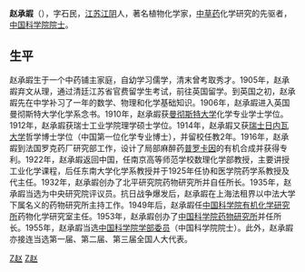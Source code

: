 {{Infobox_Person
| name = 赵承嘏
|image= 
|box_width= 
|occupation= 
| period = 
|birth_name=
| other_names =
| Sex =男
|birth_date= 1885年12月11日
|birth_place= [[江苏|江苏]][[江阴|江阴]]
|death_date= {{death date and age|1966|8|6|1885|12|11}}
|death_place= [[上海|上海]]
| nationality ={{PRC}}
| residence =
| party =
| religion =
| spouse = 
| relatives = 
|education= 
| past = 
{{Infobox_People_CAS
|学部=化学部
|专业=药物化学
|当选年=1955年
}}
| work =
|awards=
}}
'''赵承嘏'''（{{bd|1885年|12月11日|1966年|8月6日|catIdx=Z赵}}），字石民，[[江苏|江苏]][[江阴|江阴]]人，著名植物化学家，[[中草药|中草药]]化学研究的先驱者，[[中国科学院院士|中国科学院院士]]。
==生平==
赵承嘏生于一个中药铺主家庭，自幼学习儒学，清末曾考取秀才。1905年，赵承嘏弃文从理，通过清廷江苏省官费留学生考试，前往英国留学。到英国之初，赵承嘏先在中学补习了一年的数学、物理和化学基础知识。1906年，赵承嘏进入英国曼彻斯特大学化学系念书。1910年，赵承嘏获[[曼彻斯特大学|曼彻斯特大学]]化学专业学士学位。1912年，赵承嘏获瑞士工业学院理学硕士学位。1914年，赵承嘏又获[[瑞士|瑞士]][[日内瓦大学|日内瓦大学]]哲学博士学位（中国第一位化学专业博士），并留校任教2年。1916年，赵承嘏到法国罗克药厂研究部工作，设计了局部麻醉药[[普罗卡因|普罗卡因]]的有机合成并获得专利。1922年，赵承嘏返回中国，任南京高等师范学校数理化学部教授，主要讲授工业化学课程，后任东南大学化学系教授并于1925年任协和医学院药学系教授及代主任。1932年，赵承嘏创办了北平研究院药物研究所并自任所长。1935年，赵承嘏当选为中央研究院评议员。抗日战争爆发后，赵承嘏在上海法租界以中法大学下属名义的药物研究所主持工作。1949年后，赵承嘏任[[中国科学院有机化学研究所|中国科学院有机化学研究所]]药物化学研究室主任。1953年，赵承嘏创办了[[中国科学院药物研究所|中国科学院药物研究所]]并任所长。1955年，赵承嘏当选[[中国科学院学部委员|中国科学院学部委员]]（中国科学院院士）。此外，赵承嘏亦接连当选第一届、第二届、第三届全国人大代表。

{{中国科学院化学部院士}}

{{江苏人小作品}}

[[Category:中国化学家|Z赵]]
[[Category:无锡人|Z赵]]
